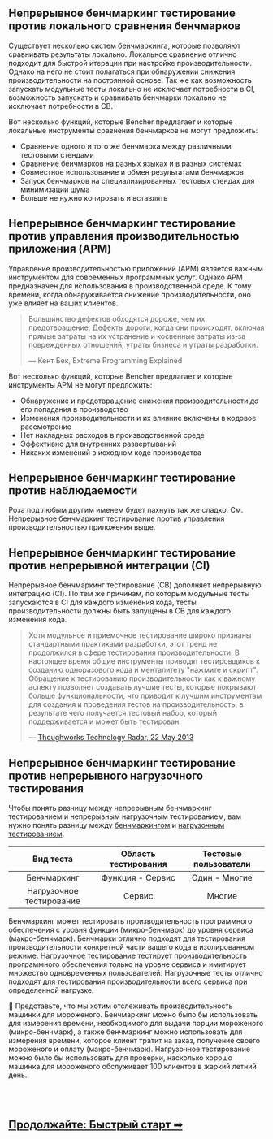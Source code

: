 ## Непрерывное бенчмаркинг тестирование против локального сравнения бенчмарков

Существует несколько систем бенчмаркинга, которые позволяют сравнивать результаты локально.
Локальное сравнение отлично подходит для быстрой итерации при настройке производительности.
Однако на него не стоит полагаться при обнаружении снижения производительности на постоянной основе.
Так же как возможность запускать модульные тесты локально не исключает потребности в CI,
возможность запускать и сравнивать бенчмарки локально не исключает потребности в CB.

Вот несколько функций, которые Bencher предлагает и которые локальные инструменты сравнения бенчмарков не могут предложить:
- Сравнение одного и того же бенчмарка между различными тестовыми стендами
- Сравнение бенчмарков на разных языках и в разных системах
- Совместное использование и обмен результатами бенчмарков
- Запуск бенчмарков на специализированных тестовых стендах для минимизации шума
- Больше не нужно копировать и вставлять

## Непрерывное бенчмаркинг тестирование против управления производительностью приложения (APM)

Управление производительностью приложений (APM) является важным инструментом для современных программных услуг.
Однако APM предназначен для использования в производственной среде.
К тому времени, когда обнаруживается снижение производительности, оно уже влияет на ваших клиентов.

> Большинство дефектов обходятся дороже, чем их предотвращение.
> Дефекты дороги, когда они происходят, включая прямые затраты на их устранение
> и косвенные затраты из-за поврежденных отношений, утраты бизнеса и утраты разработки.
>
> — Кент Бек, Extreme Programming Explained

Вот несколько функций, которые Bencher предлагает и которые инструменты APM не могут предложить:
- Обнаружение и предотвращение снижения производительности _до_ его попадания в производство
- Изменения производительности и их влияние включены в кодовое рассмотрение
- Нет накладных расходов в производственной среде
- Эффективно для внутренних развертываний
- Никаких изменений в исходном коде производства

## Непрерывное бенчмаркинг тестирование против наблюдаемости

Роза под любым другим именем будет пахнуть так же сладко.
См. Непрерывное бенчмаркинг тестирование против управления производительностью приложения выше.

## Непрерывное бенчмаркинг тестирование против непрерывной интеграции (CI)

Непрерывное бенчмаркинг тестирование (CB) дополняет непрерывную интеграцию (CI).
По тем же причинам, по которым модульные тесты запускаются в CI для каждого изменения кода,
тесты производительности должны быть запущены в CB для каждого изменения кода.

> Хотя модульное и приемочное тестирование широко признаны стандартными практиками разработки,
> этот тренд не продолжился в сфере тестирования производительности.
> В настоящее время общие инструменты приводят тестировщиков к созданию одноразового кода и менталитету "нажмите и скрипт".
> Обращение к тестированию производительности как к важному аспекту позволяет создавать лучшие тесты, которые покрывают больше функциональности,
> что приводит к лучшим инструментам для создания и проведения тестов на производительность,
> в результате чего получается тестовый набор, который поддерживается и может быть тестирован.
>
> — [Thoughworks Technology Radar, 22 May 2013](https://www.thoughtworks.com/en-us/radar/techniques/performance-testing-as-a-first-class-citizen)


## Непрерывное бенчмаркинг тестирование против непрерывного нагрузочного тестирования

Чтобы понять разницу между непрерывным бенчмаркинг тестированием и непрерывным нагрузочным тестированием,
вам нужно понять разницу между
[бенчмаркингом](https://ru.wikipedia.org/wiki/%D0%A2%D0%B5%D1%81%D1%82_%D0%BF%D1%80%D0%BE%D0%B8%D0%B7%D0%B2%D0%BE%D0%B4%D0%B8%D1%82%D0%B5%D0%BB%D1%8C%D0%BD%D0%BE%D1%81%D1%82%D0%B8) и
[нагрузочным тестированием](https://ru.wikipedia.org/wiki/%D0%9D%D0%B0%D0%B3%D1%80%D1%83%D0%B7%D0%BE%D1%87%D0%BD%D0%BE%D0%B5_%D1%82%D0%B5%D1%81%D1%82%D0%B8%D1%80%D0%BE%D0%B2%D0%B0%D0%BD%D0%B8%D0%B5).

|        Вид теста         | Область тестирования | Тестовые пользователи |
| :----------------------: | :------------------: | :-------------------: |
|       Бенчмаркинг        |   Функция - Сервис   |     Один - Многие     |
| Нагрузочное тестирование |        Сервис        |        Многие         |

Бенчмаркинг может тестировать производительность программного обеспечения с уровня функции (микро-бенчмарк) до уровня сервиса (макро-бенчмарк).
Бенчмарки отлично подходят для тестирования производительности конкретной части вашего кода в изолированном режиме.
Нагрузочное тестирование тестирует производительность программного обеспечения только на уровне сервиса и имитирует множество одновременных пользователей.
Нагрузочные тесты отлично подходят для тестирования производительности всего сервиса при определенной нагрузке.

🍦 Представьте, что мы хотим отслеживать производительность машинки для мороженого.
Бенчмаркинг можно было бы использовать для измерения времени, необходимого для выдачи порции мороженого (микро-бенчмарк), а также
бенчмаркинг можно использовать для измерения времени, которое клиент тратит на заказ, получение своего мороженого и оплату (макро-бенчмарк).
Нагрузочное тестирование можно было бы использовать для проверки, насколько хорошо машинка для мороженого обслуживает 100 клиентов в жаркий летний день.

<br/>
<br/>

<h2><a href="/docs/ru/tutorial/quick-start/">Продолжайте: Быстрый старт ➡</a></h2>

